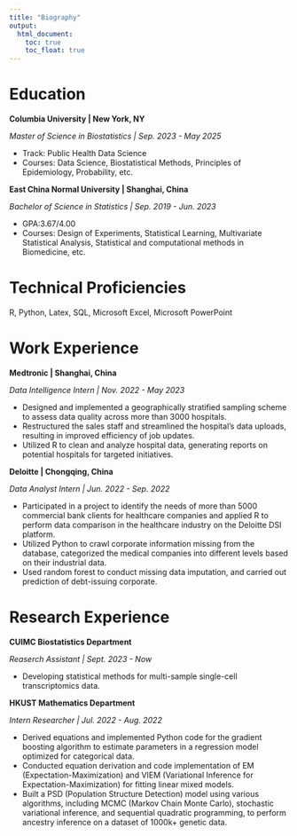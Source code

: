 ```yaml
---
title: "Biography"
output: 
  html_document:
    toc: true
    toc_float: true
---
```


# Education

**Columbia University | New York, NY**

*Master of Science in Biostatistics | Sep. 2023 - May 2025*

* Track: Public Health Data Science
* Courses: Data Science, Biostatistical Methods, Principles of Epidemiology, Probability, etc.

**East China Normal University | Shanghai, China**

*Bachelor of Science in Statistics | Sep. 2019 - Jun. 2023*

* GPA:3.67/4.00
* Courses: Design of Experiments, Statistical Learning, Multivariate Statistical Analysis, Statistical and computational methods in Biomedicine, etc.

# Technical Proficiencies

R, Python, Latex, SQL, Microsoft Excel, Microsoft PowerPoint

# Work Experience

**Medtronic | Shanghai, China**

*Data Intelligence Intern | Nov. 2022 - May 2023*

* Designed and implemented a geographically stratified sampling scheme to assess data quality across more than 3000 hospitals.
* Restructured the sales staff and streamlined the hospital's data uploads, resulting in improved efficiency of job updates.
* Utilized R to clean and analyze hospital data, generating reports on potential hospitals for targeted initiatives.

**Deloitte | Chongqing, China**

*Data Analyst Intern | Jun. 2022 - Sep. 2022*

* Participated in a project to identify the needs of more than 5000 commercial bank clients for healthcare companies and applied R to perform data comparison in the healthcare industry on the Deloitte DSI platform.
* Utilized Python to crawl corporate information missing from the database, categorized the medical companies into different levels based on their industrial data.
* Used random forest to conduct missing data imputation, and carried out prediction of debt-issuing corporate.


# Research Experience

**CUIMC Biostatistics Department**

*Reaserch Assistant | Sept. 2023 - Now*

* Developing statistical methods for multi-sample single-cell transcriptomics data.


**HKUST Mathematics Department**

*Intern Researcher | Jul. 2022 - Aug. 2022*

* Derived equations and implemented Python code for the gradient boosting algorithm to estimate parameters in a regression model optimized for categorical data.
* Conducted equation derivation and code implementation of EM (Expectation-Maximization) and VIEM (Variational Inference for Expectation-Maximization) for fitting linear mixed models.
* Built a PSD (Population Structure Detection) model using various algorithms, including MCMC (Markov Chain Monte Carlo), stochastic variational inference, and sequential quadratic programming, to perform ancestry inference on a dataset of 1000k+ genetic data.

